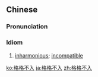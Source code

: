 ==Chinese==
{{zh-forms|type=211|conflicting}}

===Pronunciation===
{{zh-pron
|m=gégé不rù
|c=gaak3 gaak3 bat1 jap6
|cat=id
}}

===Idiom===
{{zh-idiom}}

# [[inharmonious]]; [[incompatible]]

[[ko:格格不入]]
[[ja:格格不入]]
[[zh:格格不入]]